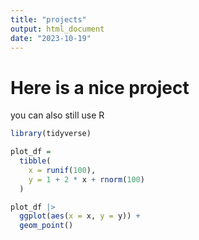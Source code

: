 ```yaml
---
title: "projects"
output: html_document
date: "2023-10-19"
---
```


# Here is a nice project

you can also still use R

```r
library(tidyverse)

plot_df =
  tibble(
    x = runif(100),
    y = 1 + 2 * x + rnorm(100)
  )

plot_df |>
  ggplot(aes(x = x, y = y)) +
  geom_point()
```

